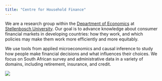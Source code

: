 ```yaml
---
title: "Centre for Household Finance"
---
```


We are a research group within the [Department of Economics](https://www.ekon.sun.ac.za) at [Stellenbosch University](https://www.sun.ac.za). Our goal is to advance knowledge about consumer financial markets in developing countries: how they work, and which policies may make them work more efficiently and more equitably.

We use tools from applied microeconomics and causal inference to study how people make financial decisions and what influences their choices. We focus on South African survey and administrative data in a variety of domains, including retirement, insurance, and credit.

![](images/banner_001.jpg)